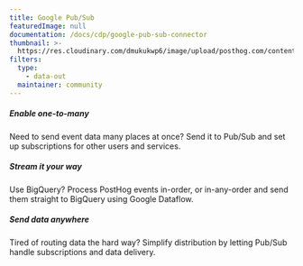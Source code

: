 ```yaml
---
title: Google Pub/Sub
featuredImage: null
documentation: /docs/cdp/google-pub-sub-connector
thumbnail: >-
  https://res.cloudinary.com/dmukukwp6/image/upload/posthog.com/contents/cdp/thumbnails/pub-sub-export.png
filters:
  type:
    - data-out
  maintainer: community
---
```


<Section
    divider={false}
    title="Harness the power of Google data subscription platform by sending PostHog events to a Pub/Sub topic for distribution."
    size="full"
    cols={3}
>
    <div>
        <h5>Enable one-to-many</h5>
        <p>Need to send event data many places at once? Send it to Pub/Sub and set up subscriptions for other users and services.</p>
    </div>
    <div>
        <h5>Stream it your way</h5>
        <p>Use BigQuery? Process PostHog events in-order, or in-any-order and send them straight to BigQuery using Google Dataflow.</p>
    </div>
    <div>
        <h5>Send data anywhere</h5>
        <p>Tired of routing data the hard way? Simplify distribution by letting Pub/Sub handle subscriptions and data delivery.</p>
    </div>

</Section>

<BorderWrapper>
    <Quote
        imageSource="/images/customers/jesse.jpeg"
        size="md"
        name="Jesse Redl"
        title="Staff Engineer, Vendasta "
        quote={`“We've written our own Pub/Sub app where each event is published to Google Cloud Pub/Sub as it's processed, enabling us to hook into events. PostHog has replaced Snowplow for us as a result!”`}
    />
</BorderWrapper>

<TutorialsSlider topic="pub-sub" />

<Documentation />

